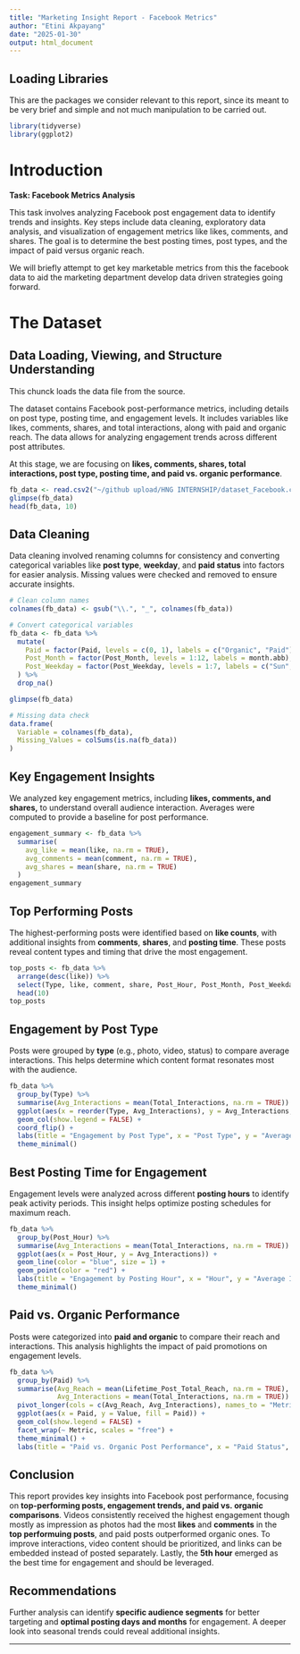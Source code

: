 ---
title: "Marketing Insight Report - Facebook Metrics"
author: "Etini Akpayang"
date: "2025-01-30"
output: html_document
---
## Loading Libraries
This are the packages we consider relevant to this report, since its meant to be very brief and simple and not much manipulation to be carried out.

```{r setup, include=FALSE}
library(tidyverse)
library(ggplot2)
```

# Introduction
**Task: Facebook Metrics Analysis**  

This task involves analyzing Facebook post engagement data to identify trends and insights. Key steps include data cleaning, exploratory data analysis, and visualization of engagement metrics like likes, comments, and shares. The goal is to determine the best posting times, post types, and the impact of paid versus organic reach.

We will briefly attempt to get key marketable metrics from this the facebook data to aid the marketing department develop data driven strategies going forward.

# The Dataset


## Data Loading, Viewing, and Structure Understanding
This chunck loads the data file from the source.

The dataset contains Facebook post-performance metrics, including details on post type, posting time, and engagement levels. It includes variables like likes, comments, shares, and total interactions, along with paid and organic reach. The data allows for analyzing engagement trends across different post attributes.  

At this stage, we are focusing on **likes, comments, shares, total interactions, post type, posting time, and paid vs. organic performance**.

```{r,include=FALSE}
fb_data <- read.csv2("~/github upload/HNG INTERNSHIP/dataset_Facebook.csv")
glimpse(fb_data)
head(fb_data, 10)
```

## Data Cleaning

Data cleaning involved renaming columns for consistency and converting categorical variables like **post type**, **weekday**, and **paid status** into factors for easier analysis. Missing values were checked and removed to ensure accurate insights.

```{r, include=FALSE}
# Clean column names
colnames(fb_data) <- gsub("\\.", "_", colnames(fb_data))

# Convert categorical variables
fb_data <- fb_data %>%
  mutate(
    Paid = factor(Paid, levels = c(0, 1), labels = c("Organic", "Paid")),
    Post_Month = factor(Post_Month, levels = 1:12, labels = month.abb),
    Post_Weekday = factor(Post_Weekday, levels = 1:7, labels = c("Sun", "Mon", "Tue", "Wed", "Thu", "Fri", "Sat"))
  ) %>% 
  drop_na()

glimpse(fb_data)

# Missing data check
data.frame(
  Variable = colnames(fb_data),
  Missing_Values = colSums(is.na(fb_data))
)
```

## Key Engagement Insights

We analyzed key engagement metrics, including **likes, comments, and shares,** to understand overall audience interaction. Averages were computed to provide a baseline for post performance.

```{r}
engagement_summary <- fb_data %>% 
  summarise(
    avg_like = mean(like, na.rm = TRUE),
    avg_comments = mean(comment, na.rm = TRUE),
    avg_shares = mean(share, na.rm = TRUE)
  )
engagement_summary
```

## Top Performing Posts

The highest-performing posts were identified based on **like counts**, with additional insights from **comments**, **shares**, and **posting time**. These posts reveal content types and timing that drive the most engagement.

```{r}
top_posts <- fb_data %>% 
  arrange(desc(like)) %>% 
  select(Type, like, comment, share, Post_Hour, Post_Month, Post_Weekday) %>% 
  head(10)
top_posts
```

## Engagement by Post Type
Posts were grouped by **type** (e.g., photo, video, status) to compare average interactions. This helps determine which content format resonates most with the audience.

```{r}
fb_data %>%
  group_by(Type) %>%
  summarise(Avg_Interactions = mean(Total_Interactions, na.rm = TRUE)) %>%
  ggplot(aes(x = reorder(Type, Avg_Interactions), y = Avg_Interactions, fill = Type)) +
  geom_col(show.legend = FALSE) +
  coord_flip() +
  labs(title = "Engagement by Post Type", x = "Post Type", y = "Average Interactions") +
  theme_minimal()
```

## Best Posting Time for Engagement
Engagement levels were analyzed across different **posting hours** to identify peak activity periods. This insight helps optimize posting schedules for maximum reach.

```{r}
fb_data %>%
  group_by(Post_Hour) %>%
  summarise(Avg_Interactions = mean(Total_Interactions, na.rm = TRUE)) %>%
  ggplot(aes(x = Post_Hour, y = Avg_Interactions)) +
  geom_line(color = "blue", size = 1) +
  geom_point(color = "red") +
  labs(title = "Engagement by Posting Hour", x = "Hour", y = "Average Interactions") +
  theme_minimal()
```

## Paid vs. Organic Performance

Posts were categorized into **paid and organic** to compare their reach and interactions. This analysis highlights the impact of paid promotions on engagement levels.

```{r}
fb_data %>%
  group_by(Paid) %>%
  summarise(Avg_Reach = mean(Lifetime_Post_Total_Reach, na.rm = TRUE),
            Avg_Interactions = mean(Total_Interactions, na.rm = TRUE)) %>%
  pivot_longer(cols = c(Avg_Reach, Avg_Interactions), names_to = "Metric", values_to = "Value") %>%
  ggplot(aes(x = Paid, y = Value, fill = Paid)) +
  geom_col(show.legend = FALSE) +
  facet_wrap(~ Metric, scales = "free") +
  theme_minimal() +
  labs(title = "Paid vs. Organic Post Performance", x = "Paid Status", y = "Metric Value")
```

## Conclusion  
This report provides key insights into Facebook post performance, focusing on **top-performing posts, engagement trends, and paid vs. organic comparisons**. Videos consistently received the highest engagement though mostly as impression as photos had the most **likes** and **comments** in the **top performuing posts**, and paid posts outperformed organic ones. To improve interactions, video content should be prioritized, and links can be embedded instead of posted separately. Lastly, the **5th hour** emerged as the best time for engagement and should be leveraged.  

## Recommendations  
Further analysis can identify **specific audience segments** for better targeting and **optimal posting days and months** for engagement. A deeper look into seasonal trends could reveal additional insights.

---
